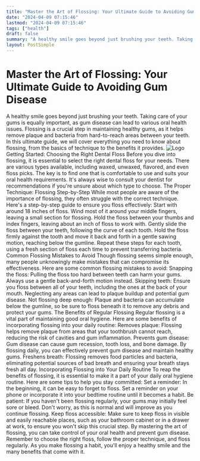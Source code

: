 ```yaml
---
title: "Master the Art of Flossing: Your Ultimate Guide to Avoiding Gum Disease"
date: "2024-04-09 07:15:46"
lastmod: "2024-04-09 07:15:46"
tags: ["health"]
draft: false
summary: "A healthy smile goes beyond just brushing your teeth. Taking care of your gums is equally important, as gum disease can lead to various oral health issues. Flossing is a crucial step in maintaining healthy gums, as it helps remove plaque and bacteria from hard-to-reach areas between your teeth. In this ultimate guide, we will cover everything you need to know about flossing, from the basics of technique to the benefits it provides."
layout: PostSimple
---
```

# Master the Art of Flossing: Your Ultimate Guide to Avoiding Gum Disease
A healthy smile goes beyond just brushing your teeth. Taking care of your gums is equally important, as gum disease can lead to various oral health issues. Flossing is a crucial step in maintaining healthy gums, as it helps remove plaque and bacteria from hard-to-reach areas between your teeth. In this ultimate guide, we will cover everything you need to know about flossing, from the basics of technique to the benefits it provides.
<img alt="Logo" class="lazyImg" data-src="https://cdn.seniorsselection.com/src_image/19584b60298b74db19957f00b9075c37.webp" src="/statics/image/loading.webp"/>
Getting Started: Choosing the Right Dental Floss
Before you dive into flossing, it is essential to select the right dental floss for your needs. There are various types available, including waxed, unwaxed, flavored, and even floss picks. The key is to find one that is comfortable to use and suits your oral health requirements. It's always wise to consult your dentist for recommendations if you're unsure about which type to choose.
The Proper Technique: Flossing Step-by-Step
While most people are aware of the importance of flossing, they often struggle with the correct technique. Here's a step-by-step guide to ensure you floss effectively:
Start with around 18 inches of floss. Wind most of it around your middle fingers, leaving a small section for flossing.
Hold the floss between your thumbs and index fingers, leaving about an inch of floss to work with.
Gently slide the floss between your teeth, following the curve of each tooth.
Hold the floss firmly against the tooth and move it back and forth in a gentle sawing motion, reaching below the gumline.
Repeat these steps for each tooth, using a fresh section of floss each time to prevent transferring bacteria.
Common Flossing Mistakes to Avoid
Though flossing seems simple enough, many people unknowingly make mistakes that can compromise its effectiveness. Here are some common flossing mistakes to avoid:
Snapping the floss: Pulling the floss too hard between teeth can harm your gums. Always use a gentle back-and-forth motion instead.
Skipping teeth: Ensure you floss between all of your teeth, including the ones at the back of your mouth. Neglecting any areas can lead to plaque buildup and potential gum disease.
Not flossing deep enough: Plaque and bacteria can accumulate below the gumline, so be sure to floss beneath it to remove any debris and protect your gums.
The Benefits of Regular Flossing
Regular flossing is a vital part of maintaining good oral hygiene. Here are some benefits of incorporating flossing into your daily routine:
Removes plaque: Flossing helps remove plaque from areas that your toothbrush cannot reach, reducing the risk of cavities and gum inflammation.
Prevents gum disease: Gum disease can cause gum recession, tooth loss, and bone damage. By flossing daily, you can effectively prevent gum disease and maintain healthy gums.
Freshens breath: Flossing removes food particles and bacteria, eliminating potential sources of bad breath and ensuring your breath stays fresh all day.
Incorporating Flossing into Your Daily Routine
To reap the benefits of flossing, it is essential to make it a part of your daily oral hygiene routine. Here are some tips to help you stay committed:
Set a reminder: In the beginning, it can be easy to forget to floss. Set a reminder on your phone or incorporate it into your bedtime routine until it becomes a habit.
Be patient: If you haven't been flossing regularly, your gums may initially feel sore or bleed. Don't worry, as this is normal and will improve as you continue flossing.
Keep floss accessible: Make sure to keep floss in visible and easily reachable places, such as your bathroom cabinet or in a drawer at work, to ensure you won't skip this crucial step.
By mastering the art of flossing, you can take control of your oral health and prevent gum disease. Remember to choose the right floss, follow the proper technique, and floss regularly. As you make flossing a habit, you'll enjoy a healthy smile and the many benefits that come with it.
        